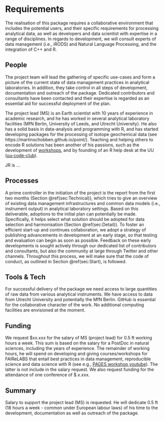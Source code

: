 # Requirements

The realisation of this package requires a collaborative environment that includes the potential users, and their specific requirements for processing analytical data, as well as developers and data scientist with expertise in a range of disciplines. In regards to development, we will consult experts of data management (i.e., iRODS) and Natural Language Processing, and the integration of C++ and R.

<!-- 
An idea of what is required to make the project actually happen
-->

## People

The project team will lead the gathering of specific use-cases and form a picture of the current state of data management practices in analytical laboratories. In addition, they take control in all steps of development, documentation and outreach of the package. Dedicated contributors and consultants have been contacted and their expertise is regarded as an essential aid for successful deployment of the plan.

The project lead (MS) is an Earth scientist with 10 years of experience in academic research, and he has worked in several analytical laboratory facilities (MfN Berlin, University of Leeds, and Utrecht University). He also has a solid basis in data-analysis and programming with R, and has started developing packages for the processing of isotope geochemical data (see https://martinschobben.github.io/point/). Teaching and helping others to encode R solutions has been another of his passions, such as the development of [workshops](https://www.youtube.com/watch?v=r99jsChi4HU), and by founding of an R help desk at the UU ([uu-code-club](https://github.com/uu-code-club)).

JR is ...


<!--
Who needs to be involved, what's the proposed structure, what will it take to get their involvement?
-->

## Processes

A prime controller in the initiation of the project is the report from the first two months (Section \@ref(sec:Technical)), which tries to give an overview of existing data management infrastructures and common data models (i.e., instrument output) in analytical laboratory settings. Based on this deliverable, adoptions to the initial plan can potentially be made. Specifically, it helps select what solution should be adopted for data selection and harmonisation (Section \@ref(sec:Detail)). To foster an efficient start-up and continues collaboration, we adopt a strategy of publishing advancements in development at an early stage, so that testing and evaluation can begin as soon as possible. Feedback on these early developments is sought actively through our dedicated list of contributors and consultants, but also the community at large through Twitter and other channels. Throughout this process, we will make sure that the code of conduct, as outlined in Section \@ref(sec:Start), is followed.

<!-- 
What processes need to be put in place e.g. codes of conduct, regular ISC meetings, handover to the community at large?
-->

## Tools & Tech

For successful delivery of the package we need access to large quantities of raw data from various analytical instruments. We have access to data from Utrecht University and potentially the MfN Berlin. GitHub is essential for the collaborative character of the work. No additional computing facilities are envisioned at the moment. 
<!--
What is going to be needed to deliver this project? 

Will cloud computing be used - if yes are there are necessary components that will be deciding factors between providers?

Are there tools or tech that don't exist that will be produced to facilitate the project?
-->

## Funding

We request \$xx.xxx for the salary of MS (project lead) for 0.5 ft working hours a week. This sum is based on the salary for a PostDoc in natural sciences, including the years of experience. The remainder of working hours, he will spend on developing and giving courses/workshops for FAIReLABS that entail best practices in data management, reproducible science and data science with R (see e.g., [PAGES workshop youtube](https://www.youtube.com/watch?v=r99jsChi4HU)). The latter is not include in the salary request. We also request funding for the attendance of one conference of \$.x.xxx.


<!-- 
[TO DO] THE GUIDANCE IS PRETTY UNCLEAR, ESP IN LIGHT OF GABOR'S PROPOSAL VS AWARD SIZE

-->

## Summary

Salary to support the project lead (MS) is requested. He will dedicate 0.5 ft (18 hours a week -  common under European labour laws) of his time to the development, documentation as well as outreach of the package.
<!--
A summary of the requirements that contextualises the costs
-->